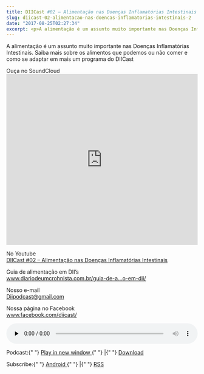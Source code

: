 ```yaml
---
title: DIICast #02 – Alimentação nas Doenças Inflamatórias Intestinais
slug: diicast-02-alimentacao-nas-doencas-inflamatorias-intestinais-2
date: "2017-08-25T02:27:34"
excerpt: <p>A alimentação é um assunto muito importante nas Doenças Inflamatórias Intestinais. Saiba mais sobre os alimentos que podemos ou não comer e como se adaptar em mais um programa do &hellip;</p>
---
```


<p>
  A alimentação é um assunto muito importante nas Doenças Inflamatórias
  Intestinais. Saiba mais sobre os alimentos que podemos ou não comer e como se
  adaptar em mais um programa do DIICast
</p>
<p>
  Ouça no SoundCloud
  <br />
  <iframe
    width="100%"
    height="450"
    scrolling="no"
    frameborder="no"
    src="https://w.soundcloud.com/player/?url=https%3A//api.soundcloud.com/tracks/337919513&amp;color=ff5500&amp;auto_play=false&amp;hide_related=false&amp;show_comments=true&amp;show_user=true&amp;show_reposts=false&amp;visual=true"
  ></iframe>
</p>
<p>
  No Youtube
  <br />
  <a
    href="https://www.youtube.com/watch?v=rslYKSJEnzI"
    rel="noopener"
    target="_blank"
  >
    DIICast #02 – Alimentação nas Doenças Inflamatórias Intestinais
  </a>
</p>
<p>
  Guia de alimentação em DII’s
  <br />
  <a
    title="http://www.diariodeumcrohnista.com.br/guia-de-alimentacao-em-dii/"
    href="https://exit.sc/?url=http%3A%2F%2Fwww.diariodeumcrohnista.com.br%2Fguia-de-alimentacao-em-dii%2F"
    target="_blank"
    rel="nofollow noopener noreferrer"
  >
    www.diariodeumcrohnista.com.br/guia-de-a…o-em-dii/
  </a>
</p>
<p>
  Nosso e-mail
  <br />
  <a href="mailto:Diipodcast@gmail.com">Diipodcast@gmail.com</a>
</p>
<p>
  Nossa página no Facebook
  <br />
  <a
    title="https://www.facebook.com/diicast/"
    href="https://exit.sc/?url=https%3A%2F%2Fwww.facebook.com%2Fdiicast%2F"
    target="_blank"
    rel="nofollow noopener noreferrer"
  >
    www.facebook.com/diicast/
  </a>
</p>
<div class="powerpress_player" id="powerpress_player_3526">
  <audio
    class="wp-audio-shortcode"
    id="audio-1016-3"
    preload="none"
    style="width: 100%;"
    controls="controls"
  >
    <source
      type="audio/mpeg"
      src="http://feeds.soundcloud.com/stream/337919513-diicast-podcast-alimentacao-nas-doencas-inflamatorias-intestinais.mp3?_=3"
    />
    <a href="http://feeds.soundcloud.com/stream/337919513-diicast-podcast-alimentacao-nas-doencas-inflamatorias-intestinais.mp3">
      http://feeds.soundcloud.com/stream/337919513-diicast-podcast-alimentacao-nas-doencas-inflamatorias-intestinais.mp3
    </a>
  </audio>
</div>
<p class="powerpress_links powerpress_links_mp3">
  Podcast:{" "}
  <a
    href="http://feeds.soundcloud.com/stream/337919513-diicast-podcast-alimentacao-nas-doencas-inflamatorias-intestinais.mp3"
    class="powerpress_link_pinw"
    target="_blank"
    title="Play in new window"
    onclick="return powerpress_pinw('https://diariodeumcrohnista.com.br/?powerpress_pinw=1016-podcast');"
    rel="nofollow"
  >
    Play in new window
  </a>{" "}
  |{" "}
  <a
    href="http://feeds.soundcloud.com/stream/337919513-diicast-podcast-alimentacao-nas-doencas-inflamatorias-intestinais.mp3"
    class="powerpress_link_d"
    title="Download"
    rel="nofollow"
    download="337919513-diicast-podcast-alimentacao-nas-doencas-inflamatorias-intestinais.mp3"
  >
    Download
  </a>
</p>
<p class="powerpress_links powerpress_subscribe_links">
  Subscribe:{" "}
  <a
    href="https://subscribeonandroid.com/diariodeumcrohnista.com.br/feed/podcast/"
    class="powerpress_link_subscribe powerpress_link_subscribe_android"
    title="Subscribe on Android"
    rel="nofollow"
  >
    Android
  </a>{" "}
  |{" "}
  <a
    href="https://diariodeumcrohnista.com.br/feed/podcast/"
    class="powerpress_link_subscribe powerpress_link_subscribe_rss"
    title="Subscribe via RSS"
    rel="nofollow"
  >
    RSS
  </a>
</p>
